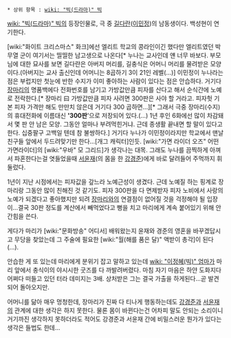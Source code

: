  * 상위 항목 : [[wiki: "빅(드라마)" 빅]]

[[wiki: "빅(드라마)" 빅]]의 등장인물로, 극 중 [[길다란]]([[이민정]])의 남동생이다. 백성현이 연기한다.

[wiki:"화이트 크리스마스" 화크]에선 엘리트 학교의 콩라인이긴 했다만 엘리트였던 박무열 군이 여기서는 띨띨한 남고생으로 나온다[* 누나는 교사인데 얜 너무 바보다. 부모님에 대한 묘사를 보면 길다란은 아버지 머리를, 길충식은 어머니 머리를 물려받은 모양이다.(아버지는 교사 출신인데 어머니는 8곱하기 3이 21인 레벨(...)] 이민정이 누나라는 점은 부럽지만 첫눈에 반한 수지가 이미 좋아하는 사람이 있다는 점은 안습하다. 거기다 [[장마리(빅)|장마리]]의 명품백에다 전화번호를 남기고 가방값만큼 피자를 산다고 해서 순식간에 노예로 전락한다.[* 장마리 曰 가방값만큼 피자 사려면 300판은 사야 할 거라고. 피자헛 기본 피자 가격만 해도 만만치 않은데 거기다 300 곱하면...][* 그래서 극중 장마리(수지)의 휴대전화에 이름대신 ''''300판''''으로 저장되어 있다.(...) 1년 후인 6화에선 많이 차감돼서 몇 판 안 남은 모양. 그동안 얼마나 부려먹힌거냐. 근데 종생활 끝내면 할 말이 있다고 한다. 십중팔구 고백일 텐데 참 불쌍하다.] 거기다 누나가 이민정이라지만 학교에서 맨날 친구들 앞에서 두드려맞기만 한다...[개그 캐릭터]인듯. [wiki:"가면 라이더 오즈" 어떤 가면라이더]의 [wiki:"우바" 모 그리드]가 생각나는 대목. 그래도 누나를 끔찍하게 아껴서 파혼한다는걸 엿들었을때 [[서윤재]](의 몸을 한 [[강경준(빅)|강경준]])에게 바로 달려들어 주먹까지 휘둘렀다.

1년이 지난 시점에서는 피자값을 갚느라 노예근성이 생겼다. 근데 노예질 하는 핑계로 장마리랑 그동안 많이 친해진 것 같기도. 피자 300판을 다 면제받자 피자 노비에서 사랑의 노예가 되겠다고 좋아했지만 되려 [[장마리(빅)|장마리]]와의 연결점이 없어질 것을 걱정해야 될 입장이...결국 30판 정도를 계산에서 빼먹었다고 뻥을 치고 마리에게 계속 붙어있기 위해 안간힘을 쓴다.
 
게다가 마리가 [wiki:"문화방송" 어디서] 배워왔는지 윤재와 경준의 영혼을 바꾸겠답시고 무당을 찾았는데 그 주술에 필요한 [wiki:"월(해를 품은 달)" 액받이 총각]이 된다(...).

안습한 게 또 있는데 마리에게 분위기 잡고 말하고 있는데 [[wiki: "이정혜(빅)" 엄마]]가 마리 앞에서 충식이의 야시시한 굿즈를 다 까발려버렸다. 마침 자기 마음은 하얀 도화지다 어쩌다 떠들고 있던 터라 데미지는 3배. 상처받은 그는 결국 가출을 하게된다...곧 발견되어 돌아오지만.

어머니를 닮아 매우 멍청한데, 장마리가 진짜 다 티나게 행동하는데도 [[강경준(빅)|강경준]]과 [[서윤재]]의 관계에 대한 생각은 하지 못한다. 물론 몸이 바뀐다는건 어차피 말도 안되는 소리이니 거기까진 생각하지 못하더라도 적어도 강경준과 서윤재 간에 비밀스러운 뭔가가 있다는 생각은 들법도 한데...
